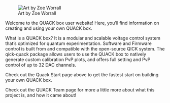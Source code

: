 

![Art by Zoe Worrall](images/quack_duck_swirl.png)

Welcome to the QUACK box user website! Here, you'll find information on creating and using your own QUACK box.

What is a QUACK box? It is a modular and scalable voltage control system that's optimized for quantum experimentation. Software and Firmware control is built from and compatible with the open-source QICK system. The qick-quack package allows users to use the QUACK box to natively generate custom calibration PvP plots, and offers full setting and PvP control of up to 32 DAC channels. 

Check out the Quack Start page above to get the fastest start on building your own QUACK box.

Check out the QUACK Team page for more a little more about what this project is, and how it came about!